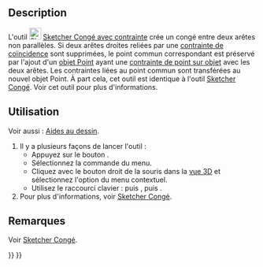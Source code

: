 <languages/>

{{Docnav/fr
|
|
|[[Sketcher_Workbench/fr|Atelier Sketcher]]
|
|
|IconC=Workbench_Sketcher.svg
}}

{{VeryImportantMessage|Cet outil est obsolète, il ne sera plus disponible dans {{VersionPlus/fr|1.0}}. Utiliser plutôt [[Sketcher_CreateFillet/fr|Sketcher Congé]].}}

{{GuiCommand/fr
|Name=Sketcher CreatePointFillet
|Name/fr=Sketcher Congé avec contraintes
|MenuLocation=Esquisse → Géometries d'esquisse → Congé d'esquisse préservant les contraintes
|Workbenches=[[Sketcher_Workbench/fr|Sketcher]]
|Shortcut={{KEY|G}} {{KEY|F}} {{KEY|P}}
|Version=0.19
|SeeAlso=[[Sketcher_CreateFillet/fr|Sketcher Congé]]
}}

== Description ==

L'outil [[Image:Sketcher_CreatePointFillet.svg|24px]] [[Sketcher_CreatePointFillet/fr|Sketcher Congé avec contrainte]] crée un congé entre deux arêtes non parallèles. Si deux arêtes droites reliées par une [[Sketcher_ConstrainCoincident/fr|contrainte de coïncidence]] sont supprimées, le point commun correspondant est préservé par l'ajout d'un [[Sketcher_CreatePoint/fr|objet Point]] ayant une [[Sketcher_ConstrainPointOnObject|contrainte de point sur objet]] avec les deux arêtes. Les contraintes liées au point commun sont transférées au nouvel objet Point. À part cela, cet outil est identique à l'outil [[Sketcher_CreateFillet/fr|Sketcher Congé]]. Voir cet outil pour plus d'informations.

<span id="Usage"></span>
==Utilisation==

Voir aussi : [[Sketcher_Workbench/fr#Aides_au_dessin|Aides au dessin]].

# Il y a plusieurs façons de lancer l'outil :
#* Appuyez sur le bouton {{Button|[[Image:Sketcher_CreatePointFillet.svg|16px]] [[Sketcher_CreatePointFillet/fr|Congé d'esquisse préservant les contraintes]]}}.
#* Sélectionnez la commande {{MenuCommand|Esquisse → Géometries d'esquisse → [[Image:Sketcher_CreatePointFillet.svg|16px]] Congé d'esquisse préservant les contraintes}} du menu.
#* Cliquez avec le bouton droit de la souris dans la [[3D_view/fr|vue 3D]] et sélectionnez l'option {{MenuCommand|[[Image:Sketcher_CreatePointFillet.svg|16px]] Congé d'esquisse préservant les contraintes}} du menu contextuel.
#* Utilisez le raccourci clavier : {{KEY|G}} puis {{KEY|F}}, puis {{KEY|P}}.
# Pour plus d'informations, voir [[Sketcher_CreateFillet/fr#Utilisation|Sketcher Congé]].

<span id="Notes"></span>
==Remarques==

Voir [[Sketcher_CreateFillet/fr#Remarques|Sketcher Congé]].


{{Docnav/fr
|
|
|[[Sketcher_Workbench/fr|Atelier Sketcher]]
|
|
|IconC=Workbench_Sketcher.svg
}}

{{Sketcher_Tools_navi{{#translation:}}}}
{{Userdocnavi{{#translation:}}}}
